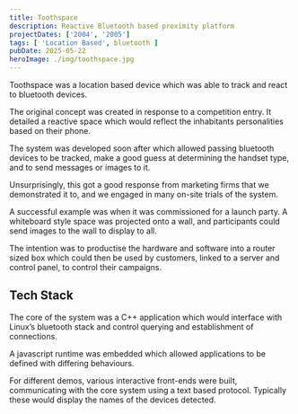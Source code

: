 ```yaml
---
title: Toothspace
description: Reactive Bluetooth based proximity platform
projectDates: ['2004', '2005']
tags: [ 'Location Based', bluetooth ]
pubDate: 2025-05-22
heroImage: ./img/toothspace.jpg
---
```


Toothspace was a location based device which was able to track and react to bluetooth
devices.

The original concept was created in response to a competition entry. It detailed a reactive 
space which would reflect the inhabitants personalities based on their phone.

The system was developed soon after which allowed passing bluetooth devices 
to be tracked, make a good guess at determining the handset type, and to send messages or 
images to it. 

Unsurprisingly, this got a good response from marketing firms that we demonstrated it to, 
and we engaged in many on-site trials of the system.

A successful example was when it was commissioned for a launch party. A whiteboard style 
space was projected onto a wall, and participants could send images to the wall to display 
to all.

The intention was to productise the hardware and software into a router sized box which could 
then be used by customers, linked to a server and control panel, to control their campaigns.


## Tech Stack

The core of the system was a C++ application which would interface with Linux’s bluetooth 
stack and control querying and establishment of connections.

A javascript runtime was embedded which allowed applications to be defined with differing 
behaviours.

For different demos, various interactive front-ends were built, communicating with the core 
system using a text based protocol. Typically these would display the names of the devices 
detected.


